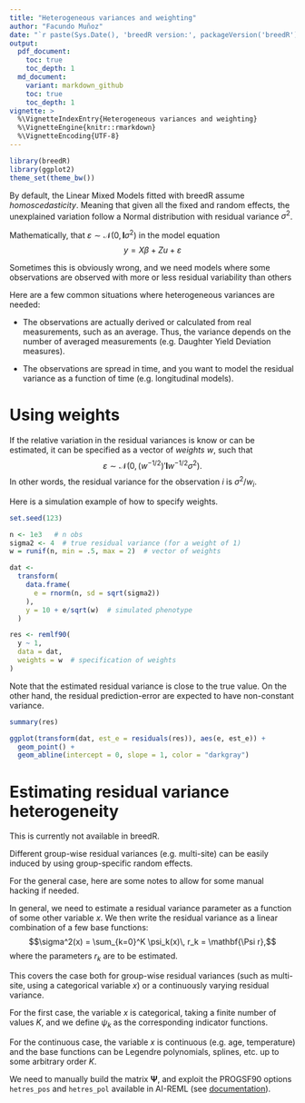 ```yaml
---
title: "Heterogeneous variances and weighting"
author: "Facundo Muñoz"
date: "`r paste(Sys.Date(), 'breedR version:', packageVersion('breedR'))`"
output:
  pdf_document:
    toc: true
    toc_depth: 1
  md_document:
    variant: markdown_github
    toc: true
    toc_depth: 1
vignette: >
  %\VignetteIndexEntry{Heterogeneous variances and weighting}
  %\VignetteEngine{knitr::rmarkdown}
  %\VignetteEncoding{UTF-8}
---
```


```r
library(breedR)
library(ggplot2)
theme_set(theme_bw())
```

By default, the Linear Mixed Models fitted with breedR assume
*homoscedasticity*. Meaning that given all the fixed and random effects, the
unexplained variation follow a Normal distribution with residual variance
$\sigma^2$.

Mathematically, that $\varepsilon \sim \mathcal N (0, \mathbf I \sigma^2)$ in the model
equation $$ y = X \beta + Z u + \varepsilon $$

Sometimes this is obviously wrong, and we need models where some observations
are observed with more or less residual variability than others

Here are a few common situations where heterogeneous variances are needed:

- The observations are actually derived or calculated from real measurements, such
as an average. Thus, the variance depends on the number of averaged measurements
(e.g. Daughter Yield Deviation measures).

- The observations are spread in time, and you want to model the residual variance
as a function of time (e.g. longitudinal models).


# Using **weights**

If the relative variation in the residual variances is know or can be estimated,
it can be specified as a vector of *weights* $w$, such that
$$\varepsilon \sim \mathcal N (0, (w^{-1/2})'\mathbf I w^{-1/2} \sigma^2).$$
In other words, the residual variance for the observation $i$ is $\sigma^2/w_i$.

Here is a simulation example of how to specify weights.

```r
set.seed(123)

n <- 1e3   # n obs
sigma2 <- 4  # true residual variance (for a weight of 1)
w = runif(n, min = .5, max = 2)  # vector of weights

dat <- 
  transform(
    data.frame(
      e = rnorm(n, sd = sqrt(sigma2))
    ),
    y = 10 + e/sqrt(w)  # simulated phenotype
  )
```

```r
res <- remlf90(
  y ~ 1,
  data = dat,
  weights = w  # specification of weights
)
```

Note that the estimated residual variance is close to the true value. On the
other hand, the residual prediction-error are expected to have non-constant
variance.

```r
summary(res)

ggplot(transform(dat, est_e = residuals(res)), aes(e, est_e)) +
  geom_point() +
  geom_abline(intercept = 0, slope = 1, color = "darkgray")
```


# Estimating residual variance heterogeneity

This is currently not available in breedR.

Different group-wise residual variances (e.g. multi-site) can be easily induced
by using group-specific random effects.

For the general case, here are some notes to allow for some manual hacking if
needed.

In general, we need to estimate a residual variance parameter as a function of
some other variable $x$.
We then write the residual variance as a linear combination of a few base functions:
$$\sigma^2(x) = \sum_{k=0}^K \psi_k(x)\, r_k = \mathbf{\Psi r},$$
where the parameters $r_k$ are to be estimated.

This covers the case both for group-wise residual variances (such as multi-site,
using a categorical variable $x$) or a continuously varying residual variance.

For the first case, the variable $x$ is categorical, taking a finite number of
values $K$, and we define $\psi_k$ as the corresponding indicator functions.

For the continuous case, the variable $x$ is continuous (e.g. age, temperature)
and the base functions can be Legendre polynomials, splines, etc. up to some 
arbitrary order $K$.

We need to manually build the matrix $\mathbf\Psi$, and exploit the PROGSF90
options `hetres_pos` and `hetres_pol` available in AI-REML (see [documentation](http://nce.ads.uga.edu/wiki/doku.php?id=readme.aireml)).
